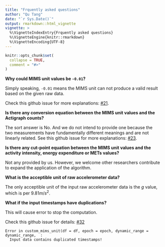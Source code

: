 ```yaml
---
title: "Frquently asked questions"
author: "Qu Tang"
date: "`r Sys.Date()`"
output: rmarkdown::html_vignette
vignette: >
  %\VignetteIndexEntry{Frquently asked questions}
  %\VignetteEngine{knitr::rmarkdown}
  %\VignetteEncoding{UTF-8}
---
```


```r
knitr::opts_chunk$set(
  collapse = TRUE,
  comment = "#>"
)
```

**Why could MIMS unit values be `-0.01`?**

Simply speaking, `-0.01` means the MIMS unit can not produce a valid result based on the given raw data.

Check this github issue for more explanations: [#21](https://github.com/mHealthGroup/MIMSunit/issues/21).

**Is there any conversion equation between the MIMS unit values and the Actigraph counts?**

The sort answer is No. And we do not intend to provide one because the two measurements have fundamentally different meanings and are not linearly related. See this github issue for more explanations: [#23](https://github.com/mHealthGroup/MIMSunit/issues/23).
    
**Is there any cut-point equation between the MIMS unit values and the activity intensity, energy expenditure or METs values?**

Not any provided by us. However, we welcome other researchers contribute to expand the application of the algorithm.

**What is the acceptible unit of raw accelerometer data?**

The only acceptible unit of the input raw accelerometer data is the $g$ value, which is per $9.81 m/s^2$.

**What if the input timestamps have duplications?**

This will cause error to stop the computation.

Check this github issue for details: [#32](https://github.com/mHealthGroup/MIMSunit/issues/32)

```
Error in custom_mims_unit(df = df, epoch = epoch, dynamic_range = dynamic_range,  : 
  Input data contains duplicated timestamps! 
```